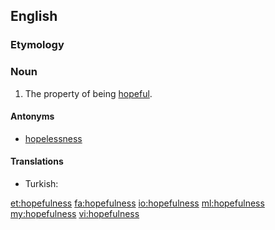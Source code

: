 ==English==

===Etymology===
{{suffix|hopeful|ness}}

===Noun===
{{en-noun|-}}

# The property of being [[hopeful]].

====Antonyms====
* [[hopelessness]]

====Translations====
{{trans-top|property of being hopeful}}
* Turkish: {{t|tr|umutluluk}}
{{trans-mid}}
{{trans-bottom}}

[[et:hopefulness]]
[[fa:hopefulness]]
[[io:hopefulness]]
[[ml:hopefulness]]
[[my:hopefulness]]
[[vi:hopefulness]]
